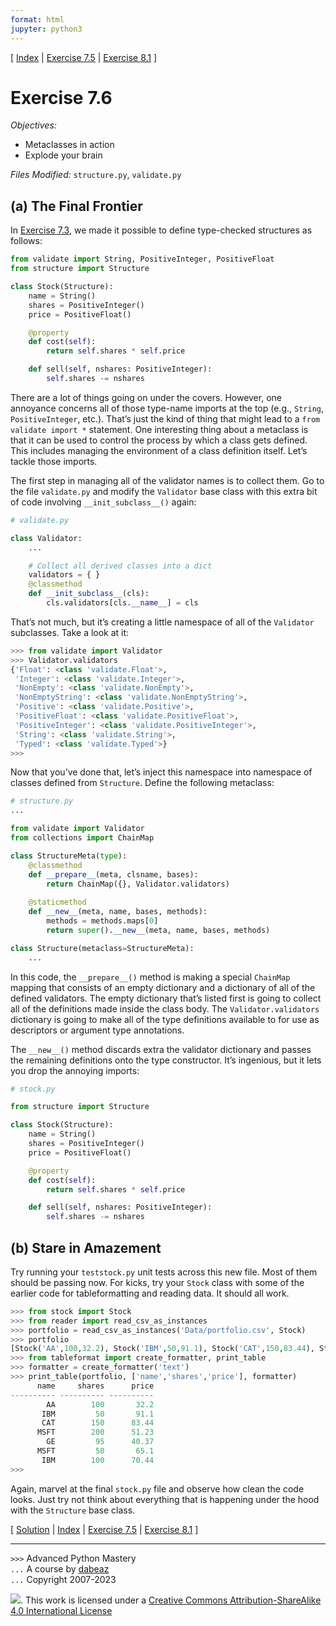 ```yaml
---
format: html
jupyter: python3
---
```

\[ [Index](index.md) | [Exercise 7.5](ex7_5.md) | [Exercise 8.1](ex8_1.md) \]

# Exercise 7.6

*Objectives:*

- Metaclasses in action
- Explode your brain

*Files Modified:* `structure.py`, `validate.py`

## (a) The Final Frontier

In [Exercise 7.3](ex7_3.md), we made it possible to define type-checked structures as follows:

```python
from validate import String, PositiveInteger, PositiveFloat
from structure import Structure

class Stock(Structure):
    name = String()
    shares = PositiveInteger()
    price = PositiveFloat()

    @property
    def cost(self):
        return self.shares * self.price

    def sell(self, nshares: PositiveInteger):
        self.shares -= nshares
```

There are a lot of things going on under the covers.  However, one annoyance
concerns all of those type-name imports at the top (e.g., `String`, `PositiveInteger`, etc.).
That's just the kind of thing that might lead to a `from validate import *` statement.
One interesting thing about a metaclass is that it can be used to control
the process by which a class gets defined.  This includes managing the
environment of a class definition itself.  Let's tackle those imports.

The first step in managing all of the validator names is to collect
them.   Go to the file `validate.py` and modify the `Validator` base
class with this extra bit of code involving `__init_subclass__()` again:

```python
# validate.py

class Validator:
    ...

    # Collect all derived classes into a dict
    validators = { }
    @classmethod
    def __init_subclass__(cls):
        cls.validators[cls.__name__] = cls
```

That's not much, but it's creating a little namespace of all of the `Validator`
subclasses.  Take a look at it:

```python
>>> from validate import Validator
>>> Validator.validators
{'Float': <class 'validate.Float'>,
 'Integer': <class 'validate.Integer'>,
 'NonEmpty': <class 'validate.NonEmpty'>,
 'NonEmptyString': <class 'validate.NonEmptyString'>,
 'Positive': <class 'validate.Positive'>,
 'PositiveFloat': <class 'validate.PositiveFloat'>,
 'PositiveInteger': <class 'validate.PositiveInteger'>,
 'String': <class 'validate.String'>,
 'Typed': <class 'validate.Typed'>}
>>>
```

Now that you've done that, let's inject this namespace into namespace
of classes defined from `Structure`. Define the following metaclass:

```python
# structure.py
...

from validate import Validator
from collections import ChainMap

class StructureMeta(type):
    @classmethod
    def __prepare__(meta, clsname, bases):
        return ChainMap({}, Validator.validators)
        
    @staticmethod
    def __new__(meta, name, bases, methods):
        methods = methods.maps[0]
        return super().__new__(meta, name, bases, methods)

class Structure(metaclass=StructureMeta):
    ...
```

In this code, the `__prepare__()` method is making a special `ChainMap` mapping that consists
of an empty dictionary and a dictionary of all of the defined validators.  The empty dictionary
that's listed first is going to collect all of the definitions made inside the class body.
The `Validator.validators` dictionary is going to make all of the type definitions available 
to for use as descriptors or argument type annotations.

The `__new__()` method discards extra the validator dictionary and
passes the remaining definitions onto the type constructor.  It's
ingenious, but it lets you drop the annoying imports:

```python
# stock.py

from structure import Structure

class Stock(Structure):
    name = String()
    shares = PositiveInteger()
    price = PositiveFloat()

    @property
    def cost(self):
        return self.shares * self.price

    def sell(self, nshares: PositiveInteger):
        self.shares -= nshares
```

## (b) Stare in Amazement

Try running your `teststock.py` unit tests across this new file. Most of them should be
passing now.   For kicks, try your `Stock` class with some of the earlier code
for tableformatting and reading data.  It should all work.

```python
>>> from stock import Stock
>>> from reader import read_csv_as_instances
>>> portfolio = read_csv_as_instances('Data/portfolio.csv', Stock)
>>> portfolio
[Stock('AA',100,32.2), Stock('IBM',50,91.1), Stock('CAT',150,83.44), Stock('MSFT',200,51.23), Stock('GE',95,40.37), Stock('MSFT',50,65.1), Stock('IBM',100,70.44)]
>>> from tableformat import create_formatter, print_table
>>> formatter = create_formatter('text')
>>> print_table(portfolio, ['name','shares','price'], formatter)
      name     shares      price 
---------- ---------- ---------- 
        AA        100       32.2 
       IBM         50       91.1 
       CAT        150      83.44 
      MSFT        200      51.23 
        GE         95      40.37 
      MSFT         50       65.1 
       IBM        100      70.44 
>>> 
```

Again, marvel at the final `stock.py` file and observe how clean the
code looks.  Just try not think about everything that is happening
under the hood with the `Structure` base class.

\[ [Solution](soln7_6.md) | [Index](index.md) | [Exercise 7.5](ex7_5.md) | [Exercise 8.1](ex8_1.md) \]

----
`>>>` Advanced Python Mastery  
`...` A course by [dabeaz](https://www.dabeaz.com)  
`...` Copyright 2007-2023  

![](https://i.creativecommons.org/l/by-sa/4.0/88x31.png). This work is licensed under a [Creative Commons Attribution-ShareAlike 4.0 International License](http://creativecommons.org/licenses/by-sa/4.0/)
